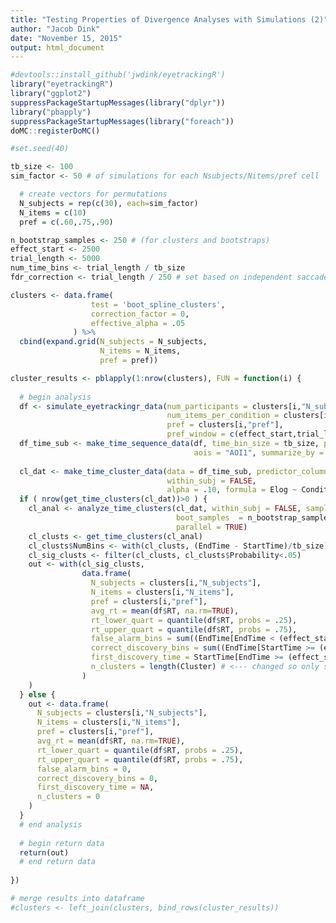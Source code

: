 ```yaml
---
title: "Testing Properties of Divergence Analyses with Simulations (2)"
author: "Jacob Dink"
date: "November 15, 2015"
output: html_document
---
```


```r
#devtools::install_github('jwdink/eyetrackingR')
library("eyetrackingR")
library("ggplot2")
suppressPackageStartupMessages(library("dplyr"))
library("pbapply")
suppressPackageStartupMessages(library("foreach"))
doMC::registerDoMC()

#set.seed(40)

tb_size <- 100
sim_factor <- 50 # of simulations for each Nsubjects/Nitems/pref cell

  # create vectors for permutations
  N_subjects = rep(c(30), each=sim_factor)
  N_items = c(10)
  pref = c(.60,.75,.90)

n_bootstrap_samples <- 250 # (for clusters and bootstraps)
effect_start <- 2500
trial_length <- 5000
num_time_bins <- trial_length / tb_size
fdr_correction <- trial_length / 250 # set based on independent saccade bins.... experimental
```


```r
clusters <- data.frame(
                  test = 'boot_spline_clusters',
                  correction_factor = 0,
                  effective_alpha = .05
              ) %>%
  cbind(expand.grid(N_subjects = N_subjects, 
                    N_items = N_items, 
                    pref = pref))

cluster_results <- pblapply(1:nrow(clusters), FUN = function(i) {
  
  # begin analysis
  df <- simulate_eyetrackingr_data(num_participants = clusters[i,"N_subjects"], 
                                   num_items_per_condition = clusters[i,"N_items"], 
                                   pref = clusters[i,"pref"], 
                                   pref_window = c(effect_start,trial_length))
  df_time_sub <- make_time_sequence_data(df, time_bin_size = tb_size, predictor_columns = "Condition", 
                                         aois = "AOI1", summarize_by = "Participant")
  
  cl_dat <- make_time_cluster_data(data = df_time_sub, predictor_column = "Condition", test = "boot_splines",
                                   within_subj = FALSE,
                                   alpha = .10, formula = Elog ~ Condition)
  if ( nrow(get_time_clusters(cl_dat))>0 ) {
    cl_anal <- analyze_time_clusters(cl_dat, within_subj = FALSE, samples = n_bootstrap_samples, 
                                     boot_samples  = n_bootstrap_samples,
                                     parallel = TRUE)
    cl_clusts <- get_time_clusters(cl_anal)
    cl_clusts$NumBins <- with(cl_clusts, (EndTime - StartTime)/tb_size)
    cl_sig_clusts <- filter(cl_clusts, cl_clusts$Probability<.05)
    out <- with(cl_sig_clusts, 
                data.frame(
                  N_subjects = clusters[i,"N_subjects"],
                  N_items = clusters[i,"N_items"],
                  pref = clusters[i,"pref"], 
                  avg_rt = mean(df$RT, na.rm=TRUE),
                  rt_lower_quart = quantile(df$RT, probs = .25),
                  rt_upper_quart = quantile(df$RT, probs = .75),
                  false_alarm_bins = sum((EndTime[EndTime < (effect_start-tb_size) & StartTime < (effect_start-tb_size)] - StartTime[EndTime < (effect_start-tb_size) & StartTime < (effect_start-tb_size)])/tb_size, ((effect_start-tb_size)-StartTime[EndTime >= (effect_start-tb_size) & StartTime < (effect_start-tb_size)])/tb_size),
                  correct_discovery_bins = sum((EndTime[StartTime >= (effect_start-tb_size)] - StartTime[StartTime >= (effect_start-tb_size)])/tb_size, (EndTime[StartTime < (effect_start-tb_size) & EndTime > (effect_start-tb_size)]-(effect_start-tb_size))/tb_size),
                  first_discovery_time = StartTime[EndTime >= (effect_start-tb_size)][1],
                  n_clusters = length(Cluster) # <--- changed so only significant clusters
                )  
    )
  } else {
    out <- data.frame(
      N_subjects = clusters[i,"N_subjects"],
      N_items = clusters[i,"N_items"],
      pref = clusters[i,"pref"], 
      avg_rt = mean(df$RT, na.rm=TRUE),
      rt_lower_quart = quantile(df$RT, probs = .25),
      rt_upper_quart = quantile(df$RT, probs = .75),
      false_alarm_bins = 0,
      correct_discovery_bins = 0,
      first_discovery_time = NA,
      n_clusters = 0
    )
  }
  # end analysis
  
  # begin return data
  return(out)
  # end return data
  
})

# merge results into dataframe
#clusters <- left_join(clusters, bind_rows(cluster_results))
```
